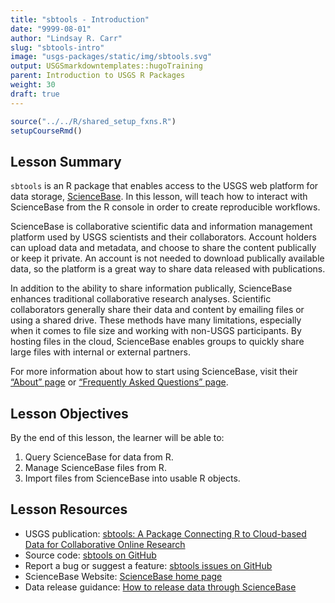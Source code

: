 ```yaml
---
title: "sbtools - Introduction"
date: "9999-08-01"
author: "Lindsay R. Carr"
slug: "sbtools-intro"
image: "usgs-packages/static/img/sbtools.svg"
output: USGSmarkdowntemplates::hugoTraining
parent: Introduction to USGS R Packages
weight: 30
draft: true
---
```


```r
source("../../R/shared_setup_fxns.R")
setupCourseRmd()
```

## Lesson Summary

`sbtools` is an R package that enables access to the USGS web platform for data storage, [ScienceBase](https://www.sciencebase.gov). In this lesson, will teach how to interact with ScienceBase from the R console in order to create reproducible workflows.

ScienceBase is collaborative scientific data and information management platform used by USGS scientists and their collaborators. Account holders can upload data and metadata, and choose to share the content publically or keep it private. An account is not needed to download publically available data, so the platform is a great way to share data released with publications.

In addition to the ability to share information publically, ScienceBase enhances traditional collaborative research analyses. Scientific collaborators generally share their data and content by emailing files or using a shared drive. These methods have many limitations, especially when it comes to file size and working with non-USGS participants. By hosting files in the cloud, ScienceBase enables groups to quickly share large files with internal or external partners. 

For more information about how to start using ScienceBase, visit their ["About" page](https://www.sciencebase.gov/about/) or ["Frequently Asked Questions" page](https://www.sciencebase.gov/about/faq).

## Lesson Objectives

By the end of this lesson, the learner will be able to:

1. Query ScienceBase for data from R.
2. Manage ScienceBase files from R.
3. Import files from ScienceBase into usable R objects.

## Lesson Resources

- USGS publication: [sbtools: A Package Connecting R to Cloud-based Data for Collaborative Online Research](https://journal.r-project.org/archive/2016-1/winslow-chamberlain-appling-etal.pdf)
- Source code: [sbtools on GitHub](https://github.com/USGS-R/sbtools)
- Report a bug or suggest a feature: [sbtools issues on GitHub](https://github.com/USGS-R/sbtools/issues)
- ScienceBase Website: [ScienceBase home page](https://www.sciencebase.gov/catalog/)
- Data release guidance: [How to release data through ScienceBase](https://www.sciencebase.gov/about/content/data-release)
